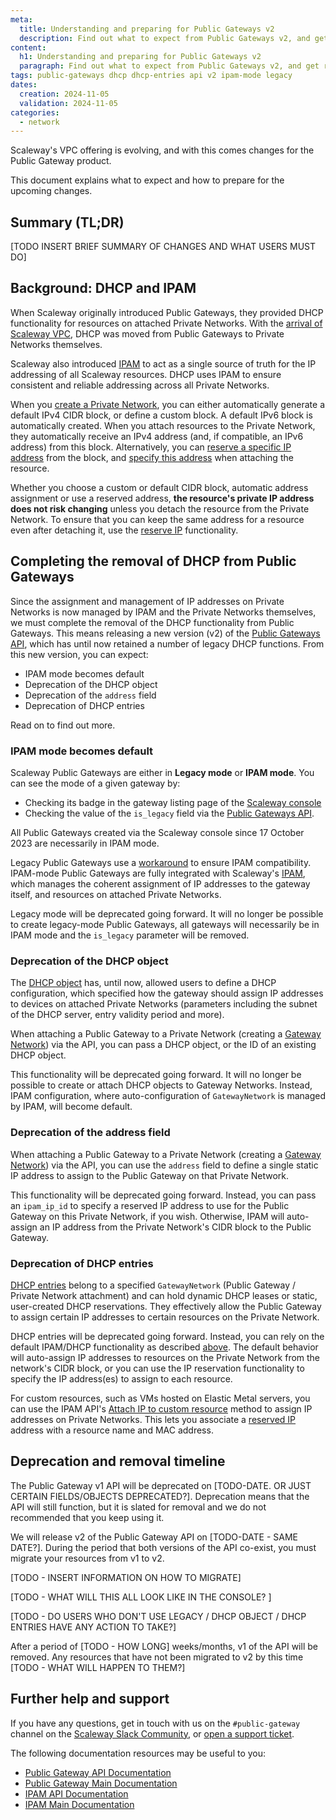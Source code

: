 ```yaml
---
meta:
  title: Understanding and preparing for Public Gateways v2
  description: Find out what to expect from Public Gateways v2, and get ready for deprecation of DHCP entries and the DHCP object, as well as new default behavior for IPAM mode.
content:
  h1: Understanding and preparing for Public Gateways v2
  paragraph: Find out what to expect from Public Gateways v2, and get ready for deprecation of DHCP entries and the DHCP object, as well as new default behavior for IPAM mode.
tags: public-gateways dhcp dhcp-entries api v2 ipam-mode legacy
dates:
  creation: 2024-11-05
  validation: 2024-11-05
categories: 
  - network
---
```


Scaleway's VPC offering is evolving, and with this comes changes for the Public Gateway product.

This document explains what to expect and how to prepare for the upcoming changes.

## Summary (TL;DR)

[TODO INSERT BRIEF SUMMARY OF CHANGES AND WHAT USERS MUST DO]

## Background: DHCP and IPAM

When Scaleway originally introduced Public Gateways, they provided DHCP functionality for resources on attached Private Networks. With the [arrival of Scaleway VPC](/network/vpc/reference-content/vpc-migration/), DHCP was moved from Public Gateways to Private Networks themselves.

Scaleway also introduced [IPAM](/network/ipam/concepts/#ipam) to act as a single source of truth for the IP addressing of all Scaleway resources. DHCP uses IPAM to ensure consistent and reliable addressing across all Private Networks. 

When you [create a Private Network](/network/vpc/how-to/create-private-network/), you can either automatically generate a default IPv4 CIDR block, or define a custom block. A default IPv6 block is automatically created. When you attach resources to the Private Network, they automatically receive an IPv4 address (and, if compatible, an IPv6 address) from this block. Alternatively, you can [reserve a specific IP address](/network/ipam/how-to/reserve-ip/) from the block, and [specify this address](/network/ipam/how-to/reserve-ip/#how-to-attach-a-resource-to-a-private-network-using-a-reserved-ip-address) when attaching the resource. 

Whether you choose a custom or default CIDR block, automatic address assignment or use a reserved address, **the resource's private IP address does not risk changing** unless you detach the resource from the Private Network. To ensure that you can keep the same address for a resource even after detaching it, use the [reserve IP](/network/ipam/how-to/reserve-ip/) functionality.

## Completing the removal of DHCP from Public Gateways

Since the assignment and management of IP addresses on Private Networks is now managed by IPAM and the Private Networks themselves, we must complete the removal of the DHCP functionality from Public Gateways. This means releasing a new version (v2) of the [Public Gateways API](https://www.scaleway.com/en/developers/api/public-gateway/), which has until now retained a number of legacy DHCP functions. From this new version, you can expect:

- IPAM mode becomes default
- Deprecation of the DHCP object
- Deprecation of the `address` field
- Deprecation of DHCP entries

Read on to find out more.

### IPAM mode becomes default

Scaleway Public Gateways are either in **Legacy mode** or **IPAM mode**. You can see the mode of a given gateway by:

- Checking its badge in the gateway listing page of the [Scaleway console](https://console.scaleway.com/public-gateway/public-gateways)
- Checking the value of the `is_legacy` field via the [Public Gateways API](https://www.scaleway.com/en/developers/api/public-gateway/#path-gateways-get-a-public-gateway).

<Message type="tip">
All Public Gateways created via the Scaleway console since 17 October 2023 are necessarily in IPAM mode.
</Message>

Legacy Public Gateways use a [workaround](/network/vpc/reference-content/vpc-migration/#public-gateways-and-vpc) to ensure IPAM compatibility. IPAM-mode Public Gateways are fully integrated with Scaleway's [IPAM](/network/ipam/concepts/#ipam), which manages the coherent assignment of IP addresses to the gateway itself, and resources on attached Private Networks.

Legacy mode will be deprecated going forward. It will no longer be possible to create legacy-mode Public Gateways, all gateways will necessarily be in IPAM mode and the `is_legacy` parameter will be removed.

### Deprecation of the DHCP object

The [DHCP object](https://www.scaleway.com/en/developers/api/public-gateway/#path-dhcp-list-dhcp-configurations) has, until now, allowed users to define a DHCP configuration, which specified how the gateway should assign IP addresses to devices on attached Private Networks (parameters including the subnet of the DHCP server, entry validity period and more).

When attaching a Public Gateway to a Private Network (creating a [Gateway Network](https://www.scaleway.com/en/developers/api/public-gateway/#path-gateway-networks-attach-a-public-gateway-to-a-private-network)) via the API, you can pass a DHCP object, or the ID of an existing DHCP object. 

This functionality will be deprecated going forward. It will no longer be possible to create or attach DHCP objects to Gateway Networks. Instead, IPAM configuration, where auto-configuration of `GatewayNetwork` is managed by IPAM, will become default.

### Deprecation of the address field

When attaching a Public Gateway to a Private Network (creating a [Gateway Network](https://www.scaleway.com/en/developers/api/public-gateway/#path-gateway-networks-attach-a-public-gateway-to-a-private-network)) via the API, you can use the `address` field to define a single static IP address to assign to the Public Gateway on that Private Network.

This functionality will be deprecated going forward. Instead, you can pass an `ipam_ip_id` to specify a reserved IP address to use for the Public Gateway on this Private Network, if you wish. Otherwise, IPAM will auto-assign an IP address from the Private Network's CIDR block to the Public Gateway.

### Deprecation of DHCP entries

[DHCP entries](https://www.scaleway.com/en/developers/api/public-gateway/#path-dhcp-entries-list-dhcp-entries) belong to a specified `GatewayNetwork` (Public Gateway / Private Network attachment) and can hold dynamic DHCP leases or static, user-created DHCP reservations. They effectively allow the Public Gateway to assign certain IP addresses to certain resources on the Private Network.

DHCP entries will be deprecated going forward. Instead, you can rely on the default IPAM/DHCP functionality as described [above](#background-dhcp-and-ipam). The default behavior will auto-assign IP addresses to resources on the Private Network from the network's CIDR block, or you can use the IP reservation functionality to specify the IP address(es) to assign to each resource.

For custom resources, such as VMs hosted on Elastic Metal servers, you can use the IPAM API's [Attach IP to custom resource](https://www.scaleway.com/en/developers/api/ipam/#path-ips-attach-ip-to-custom-resource) method to assign IP addresses on Private Networks. This lets you associate a [reserved IP](https://www.scaleway.com/en/developers/api/ipam/#path-ips-reserve-a-new-ip) address with a resource name and MAC address.

## Deprecation and removal timeline

The Public Gateway v1 API will be deprecated on [TODO-DATE. OR JUST CERTAIN FIELDS/OBJECTS DEPRECATED?]. Deprecation means that the API will still function, but it is slated for removal and we do not recommended that you keep using it.

We will release v2 of the Public Gateway API on [TODO-DATE - SAME DATE?]. During the period that both versions of the API co-exist, you must migrate your resources from v1 to v2.

[TODO - INSERT INFORMATION ON HOW TO MIGRATE]

[TODO - WHAT WILL THIS ALL LOOK LIKE IN THE CONSOLE? ]

[TODO - DO USERS WHO DON'T USE LEGACY  / DHCP OBJECT / DHCP ENTRIES HAVE ANY ACTION TO TAKE?]

After a period of [TODO - HOW LONG] weeks/months, v1 of the API will be removed. Any resources that have not been migrated to v2 by this time [TODO - WHAT WILL HAPPEN TO THEM?]

## Further help and support

If you have any questions, get in touch with us on the `#public-gateway` channel on the [Scaleway Slack Community](https://www.scaleway.com/en/docs/tutorials/scaleway-slack-community/), or [open a support ticket](https://console.scaleway.com/support/tickets/create).

The following documentation resources may be useful to you:

- [Public Gateway API Documentation](https://www.scaleway.com/en/developers/api/public-gateway/)
- [Public Gateway Main Documentation](https://www.scaleway.com/en/docs/network/public-gateways/)
- [IPAM API Documentation](https://www.scaleway.com/en/developers/api/ipam/)
- [IPAM Main Documentation](https://www.scaleway.com/en/docs/network/ipam/)
